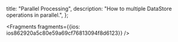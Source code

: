   title: "Parallel Processing",
  description: "How to multiple DataStore operations in parallel.",
};






<Fragments fragments={{ios: ios862920a5c80e59a69cf76813094f8d6123}} />